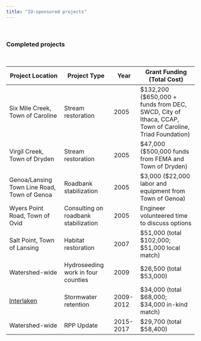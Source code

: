 ```yaml
---
title: "IO-sponsored projects"
---
```


<br>
<h3>Completed projects</h3>
<br>
<div class="panel panel-default">
<table class="table">
<thread>
<th>Project Location</th>
<th>Project Type</th>
<th>Year</th>
<th>Grant Funding (Total Cost)</th>
</thread>
<tbody>
<tr>
<td>Six Mile Creek, Town of Caroline</td>
<td>Stream restoration</td>
<td>2005</td>
<td>$132,200 ($650,000 + funds from DEC, SWCD, City of Ithaca, CCAP, Town of Caroline, Triad Foundation)</td>
</tr>
<tr>
<td>Virgil Creek, Town of Dryden</td>
<td>Stream restoration</td>
<td>2005</td>
<td>$47,000 ($500,000 funds from FEMA and Town of Dryden)</td>
</tr>
<tr>
<td>Genoa/Lansing Town Line Road, Town of Genoa</td>
<td>Roadbank stabilization</td>
<td>2005</td>
<td>$3,000 ($22,000 labor and equipment from Town of Genoa)</td>
</tr>
<tr>
<td>Wyers Point Road, Town of Ovid</td>
<td>Consulting on roadbank stabilization</td>
<td>2005</td>
<td>Engineer volunteered time to discuss options</td>
</tr>
<tr>
<td>Salt Point, Town of Lansing</td>
<td>Habitat restoration</td>
<td>2007</td>
<td>$51,000 (total $102,000; $51,000 local match)</td>
</tr>
<tr>
<td>Watershed-wide</td>
<td>Hydroseeding work in four counties</td>
<td>2009</td>
<td>$26,500 (total $53,000)</td>
</tr>
<tr>
<td><a href="interlaken.html">Interlaken</a></td>
<td>Stormwater retention</td>
<td>2009-2012</td>
<td>$34,000 (total $68,000; $34,000 in-kind match)</td>
</tr>
<tr>
<td>Watershed-wide</td>
<td>RPP Update</td>
<td>2015-2017</td>
<td>$29,700 (total $58,400)</td>
</tr>
</tbody>
</table>
</div>

